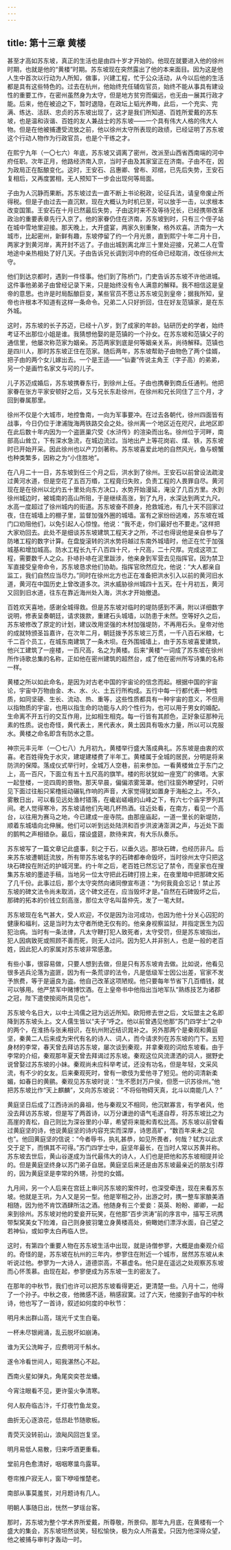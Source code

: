 ```yaml
---
---
---
```

title: 第十三章 黄楼
---




甚至才高如苏东坡，真正的生活也是由四十岁才开始的。他现在就要进入他的徐州时期，也就是他的“黄楼”时期。苏东坡现在突然露出了他的本来面目。因为这是他人生中首次以行动为人所知，做事，兴建工程，忙于公众活动，从今以后他的生活都是具有这些特色的。过去在杭州，他始终充任辅佐官员，始终不能从事具有建设性的重要工作，在密州虽然身为太守，但是地方贫穷而偏远，也无由一展其行政才能。后来，他在被迫之下，暂时退隐，在政坛上韬光养晦，此后，一个充实、完满、练达、活跃、忠贞的苏东坡出现了，这才是我们所知道、百姓所爱戴的苏东坡，也是温和诙谐、百姓的友人兼战士的苏东坡——一个具有伟大人格的伟大人物。但是在他被捕遭受流放之前，他以徐州太守所表现的政绩，已经证明了苏东坡这个行动人物作为行政官员，也是个干练之才。

在熙宁九年（一〇七六）年底，苏东坡又调离了密州，改派至山西省西南端的河中府任职。次年正月，他路经济南入京，当时子由及其家室正在济南。子由不在，因为政局正在酝酿变化。这时，王安石、吕惠卿、曾布、邓绾，已先后失势，王安石复相后，又再度罢相，无人预知下一步会出现何等局面。

子由为人沉静而果断。苏东坡过去一直不断上书论税政，论征兵法，请皇帝废止所得税。但是子由过去一直沉默，现在大概认为时机已至，可以放手一击，以求根本改变国策。王安石在十月已然最后失势，子由这时来不及等待兄长，已经携带改革政治的重要表章先行入京了。他的家眷仍住在济南，苏东坡到时，只有三个侄子站在城中雪地里迎接。那天晚上，大开盛宴，两家久别重聚，格外欢喜。济南为一大城市，比起密州，新鲜有趣，东坡停留了约一个月光景，直到熙宁十年二月十日，两家才到黄河岸，离开封不远了。子由出城到离北岸三十里处迎接，兄弟二人在雪地途中亲热相处了好几天。子由告诉兄长调到河中府的任命已经取消，改任徐州太守。

他们到达京都时，遇到一件怪事。他们到了陈桥门，门吏告诉苏东坡不许他进城。这件事他弟弟子由曾经记录下来，只是始终没有令人满意的解释。我不相信这是皇帝的意思。也许是时局酝酿巨变，某些官员不愿让苏东坡见到皇帝；据我所知，皇帝也许根本不知道有这样一条命令。兄弟二人只好折回，住在好友范镇家，是在东外城。

这时，苏东坡的长子苏迈，已经十八岁，到了成家的年龄。钻研历史的学者，始终考证不出那位小姐是谁。我猜想他娶的是范镇的一个孙女。在苏东坡和范镇父子的通信里，他屡次称范家为姻亲。苏范两家到底是何等姻亲关系，尚待解释。范镇也是四川人，那时苏东坡正住在范家。随后两年，苏东坡帮助子由物色了两个佳婿，把子由的两个女儿嫁出去。一个是王适——“仙妻”传说主角王（字子高）的弟弟，另一个是画竹名家文与可的儿子。

儿子苏迈成婚后，苏东坡携眷东行，到徐州上任。子由也携眷到商丘任通判。他把家眷在张方平家安顿好之后，又与兄长东赴徐州，在徐州和兄长同住了三个月，才回到眷属那里。

徐州不仅是个大城市，地控鲁南，一向为军事要冲。在过去各朝代，徐州四面皆有战事，今日仍位于津浦陇海两铁路交会之处。徐州离一个地区近在咫尺，此地区即在此后数十年内因为一个盗匪巢穴受《水浒传》的渲染而出名。徐州位于河畔，南部高山耸立，下有深水急流，在城边流过。当地出产上等花岗岩、煤、铁，苏东坡时已开始开采。因此徐州也以产刀剑著称。苏东坡喜爱此地的自然风光，鱼与螃蟹也种类繁多，因称之为“小住胜地”。

在八月二十一日，苏东坡到任三个月之后，洪水到了徐州。王安石以前曾设法疏浚过黄河水道，但是空花了五百万缗，工程竟归失败，负责工程的人畏罪自尽。黄河现在是在徐州以北约五十里处向东方决口，水势开始漫延，淹没了几百方里。水到徐州城边时，被城南的高山所阻，于是继续高涨，到了九月，水深达到两丈九尺。水高一度超过了徐州城内的街道。苏东坡奋不顾身，抢救城池，有几十天不回家过夜，住在城墙上的棚子里，监督加强外圈的城墙。富有之家纷纷逃难，苏东坡在城门口劝阻他们，以免引起人心惊惶。他说：“我不走，你们最好也不要走。”这样把大家劝回去。此处不是细谈苏东坡建筑工程天才之所，不过也得说他是亲自参与了防堵工程的数字计算。在盘旋滚转的洪水势将越过东南外城墙时，他正在忙于加强城基和增加城高。防水工程长九千八百四十尺，十尺高，二十尺厚。完成这项工程，需要数千人之众。扑哧扑哧在泥里跋涉，他亲身到军营去见指挥官。因为禁卫军直接受皇帝命令，苏东坡恳求他们协助。指挥官欣然应允，他说：“大人都亲自监工，我们自然应当尽力。”同时在徐州北方也正在准备把洪水引入以前的黄河旧水道，黄河在中国历史上曾改道多次。洪水威胁徐州城四十五天。在十月初五，黄河又回到旧水道，往东在靠近海州处入海，洪水才开始撤退。

百姓欢天喜地，感谢全城得救。但是苏东坡对临时的堤防感到不满，附以详细数字说明，修表呈奏朝廷，请求拨款，重建石头城墙，以防患于未然。空等好久之后，苏东坡修改了原定的计划，建议改用坚强的木材加强堤防，不再用石头。皇帝对他的成就特颁圣旨嘉许，在次年二月，朝廷拨予苏东坡三万贯，一千八百石米粮，七千二百个员工，在城东南建筑了一条木坝。在外围城墙上，由于苏东坡喜爱建筑，他兴工建筑了一座楼，一百尺高，名之为黄楼。后来“黄楼”一词成了苏东坡在徐州所作诗歌总集的名称，正如他在密州建筑的超然台，成了他在密州所写诗集的名称一样。

黄楼之所以如此命名，是因为对古老中国的宇宙论的信念而起。根据中国的宇宙论，宇宙中万物由金、木、水、火、土五行所构成。五行中每一行都代表一种性质，如同坚硬、生长、流动、热、重等，这些性质都具有一种宇宙的意义，不但用以指物质的宇宙，也用以指生命的功能与人的个性行为，也可以用于男女的婚配。生命离不开五行的交互作用，比如相生相克。每一行皆有其颜色，正好象征那种元素的性质。说也奇怪，黄代表土，黑代表水，黄土因具有吸水力量，所以可以克服水。黄楼之命名即含有防水之意。

神宗元丰元年（一〇七八）九月初九，黄楼举行盛大落成典礼。苏东坡是由衷的欢喜。老百姓得免于水灾，建堤建楼费了半年工。黄楼属于全城的居民，分明是将来防洪的保障。落成仪式举行时，全城万人空巷，前来参加。一看黄楼耸立于东门之上，高一百尺，下面立有五十五尺高的旗竿。楼的形状犹如一座宽广的佛塔。大家一起登楼，一览四周的景物。那天早晨，偏偏浓雾笼罩。他们往窗外瞭望时，只听见下面过往船只桨橹摇动碾轧作响的声音，大家觉得犹如置身于海船之上。不久，雾散日出，可以看见远处渔村错落，在巉岩嵯峨的山峰之下，有六七个庙宇罗列其间。老人觉得寒冷，苏东坡请他们先喝几杯热酒。往近处看，在南方，看见一个高台，以往用为赛马之地，今已建成一座寺院。由那座庙起，一道一里长的新堤防，顺着东城墙向北伸展。他们可以听到远处陆洪和百步洪波涛澎湃之声，与近处下面的鹅鸭之声相错杂。最后，摆设盛筵，款待来宾，有大乐队奏乐。

苏东坡写了一篇文章记此盛事，刻之于石，以垂久远。那块石碑，也经历非凡。后来苏东坡遭朝廷流放，所有带苏东坡名字的石碑都奉命毁坏，当时徐州太守只把这块石碑投在附近的护城河里。约十年之后，老百姓已然忘记了禁令，而皇家也在搜集苏东坡的墨迹手稿，当地另一位太守把此石碑打捞上来，在夜里暗中把那碑文拓了几千份。此事过后，那个太守突然向诸同僚宣布道：“为何我竟会忘记！禁止苏东坡的碑文法令尚未取消，这个碑文还在，应当毁坏才是。”自然在石碑毁坏之后，那碑的拓本的价钱立刻高涨，那位太守名叫苗仲先，发了一笔大财。

苏东坡现在名气甚大，受人欢迎，不仅是因为治河成功，也因为他十分关心囚犯的健康和福利，这是当时为太守者所绝无仅有的。他亲身视察监狱，并指定医生为囚犯治病。当时有一条法律，凡太守鞭打犯人致死者，太守受罚，但是苏东坡指出，犯人因病致死或照顾不善而死，则无人过问。因为犯人并非别人，也是一般的老百姓，因此犯人的家属对苏东坡非常感激。

有些小事，很容易做，只要人想到去做，但是只有苏东坡肯去做。比如说，他看见很多逃兵沦落为盗匪，因为有一条荒谬的法令，凡是低级军士因公出差，官家不发予旅费，等于是逼良为盗。他自己改革这项陋规。他只要每年节省下几百缗钱，就可以够用。他严禁军中赌博饮酒。在上皇帝书中他指出当地军队“熟练技艺为诸郡之冠，陛下遣使按阅所具见也”。

苏东坡今名日大，以中土鸿儒之冠为远近所知。欧阳修去世之后，文坛盟主之名即降到苏东坡头上。文人儒生皆以“夫子”呼之。他以前曾遇见他那“苏门四学士”之中的两个，在淮扬与张耒相识，在杭州附近结识晁补之。另外那两个是秦观和黄庭坚，秦黄二人后来成为宋代有名的诗人、词人，而今请求列在苏东坡的门下。五短身材的李常，春天曾去拜访苏东坡，屡次谈到秦观，并拿秦观的词给东坡看。由于李常的介绍，秦观那年夏天曾去拜谒过苏东坡。秦观这位风流潇洒的词人，据野史说曾娶过苏东坡的小妹。秦观尚未应科举考试，还没有功名，但是年轻，文采风流，有不少的女友。后来秦观死时，曾有一歌伎为爱他寻了短见。他的词清新柔媚，如春日的黄鹂。秦观见苏东坡时说：“生不愿封万户侯，但愿一识苏徐州。”他把苏东坡比作“天上麒麟”，又向苏东坡说：“不将俗物碍天真，北斗以南能几人？”

黄庭坚日后成了江西诗派的鼻祖，他与秦观又不相同，他沉默寡言，有学者风，他没去拜访苏东坡，但是写了两首诗，以万分谦逊的语气毛遂自荐，将苏东坡比之为高崖的青松，自己则比为深谷里的小草，希望将来能和青松比高。苏东坡以前曾看过黄庭坚的诗，他说黄庭坚的诗内容充实而深厚，诗思高旷，“数百年来未之见也”。他回黄庭坚的信说：“今者辱书，执礼甚恭，如见所畏者，何哉？轼方以此求交于足下，而惧其不可得。”苏门四学士中，庭坚年最长，在当时人常以苏黄并称。苏东坡去世后，黄山谷遂成为当代最伟大的诗人，人们也是把他和苏东坡相提并论的。但是黄庭坚终身以苏门弟子自居。黄庭坚后来还是由苏东坡最亲近的朋友引荐的，因为黄庭坚是李常的外甥，孙觉的女婿。

九月间，另一个人后来在宫廷上审问苏东坡的案件时，也深受牵连，现在来看苏东坡。他就是王巩，为人又是另一型。他是宰相之孙，出游之时，携一整车家酿美酒相随，因为他不肯饮酒肆所沽之酒。他随身有三个爱妾：英英、盼盼、卿卿，一起来到徐州。苏东坡对他的爱妾开玩笑，在他那“百步洪涛”前的序言中，描写王巩携带梨窝美女下险滩，自己则身披羽氅立身黄楼高处，俯瞰她们漂浮水面，自己望之若神仙，或如李太白再临人世。

这时，有第四个重要人物在苏东坡生活中出现，就是诗僧参寥，大概是由秦观介绍的。奇怪的是，苏东坡在杭州的三年内，参寥住在附近一个城市，居然苏东坡从未听说过他。参寥为一大诗人，道德崇高，不慕虚名。他只是在遥远之处观察苏东坡而心怀羡慕。由现在起，参寥便成为苏东坡一生的密友了。

在那年的中秋节，我们也许可以把苏东坡看得更近，更清楚一些。八月十二，他得了一个孙子。中秋之夜，他微感不适，稍感寂寞。过了六天，他接到子由写的中秋诗，他也写了一首诗，叙述如何度的中秋节：

明月未出群山高，瑞光千丈生白毫。

一杯未尽银阙涌，乱云脱坏如崩涛。

谁为天公洗眸子，应费明河千斛水。

遂令冷看世间人，昭我湛然心不起。

西南火星如弹丸，角尾奕奕苍龙蟠。

今宵注眼看不见，更许萤火争清寒。

何人舣舟临古汴，千灯夜竹鱼龙变。

曲折无心逐浪花，低昂赴节随歌板。

青荧灭没转前山，浪飐风回岂复坚。

明月易低人易散，归来呼酒更重看。

堂前月色愈清好，咽咽寒螀鸟露草。

卷帘推户寂无人，窗下咿哑惟楚老。

南部从事莫羞贫，对月题诗有几人。

明朝人事随日出，恍然一梦瑶台客。

那时，苏东坡为整个学术界所爱戴，所尊敬，所景仰。那年九月底，在黄楼有一个盛大的集会，苏东坡坦然谈笑，轻松愉快，极为众人所喜爱。只因为他深得众望，他之被捕与审判才轰动一时。